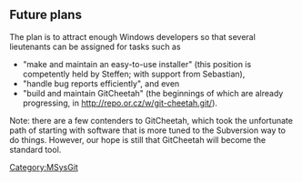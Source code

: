 <!-- #summary Some ideas for interested parties -->

== Future plans ==

The plan is to attract enough Windows developers so that several lieutenants can be assigned for tasks such as

* "make and maintain an easy-to-use installer" (this position is competently held by Steffen; with support from Sebastian),
* "handle bug reports efficiently", and even
* "build and maintain GitCheetah" (the beginnings of which are already progressing, in http://repo.or.cz/w/git-cheetah.git/).

Note: there are a few contenders to GitCheetah, which took the unfortunate path of starting with software that is more tuned to the Subversion way to do things.  However, our hope is still that GitCheetah will become the standard tool.
[[Category:MSysGit]]